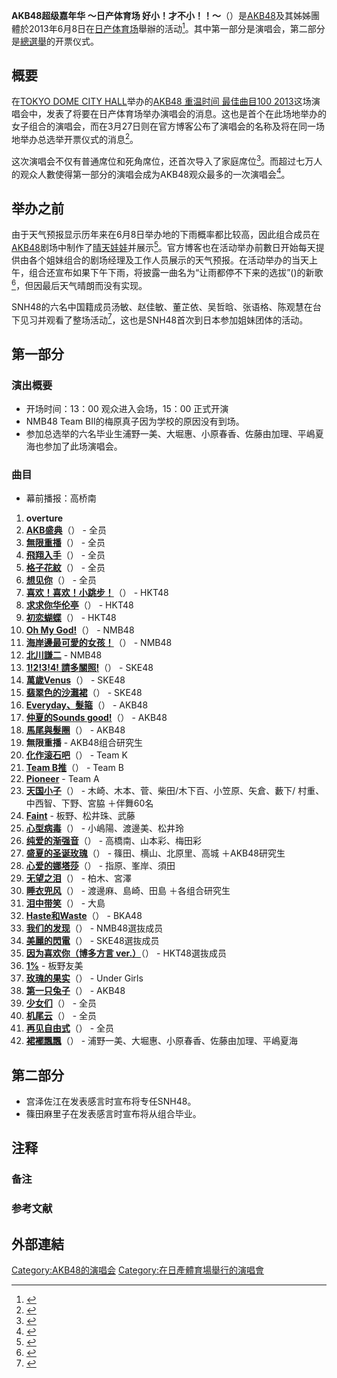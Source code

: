 {{音樂會
| concert_name = AKB48超级嘉年华 ～日产体育场 好小！才不小！！～
| imagename = <!--AKB48超级嘉年华.jpg-->
| caption = 
| artist = [[AKB48|AKB48]]
| producer = 
| venue = [[東京|東京]][[横滨国际综合竞技场|日产体育场]]
| countries = 日本 
| type =  
| album = 
| dates =  2013年6月8日
| start_date = 
| end_date = 
| running_time = 约2小时
| number_of_legs = 
| number_of_shows = 
| last_tour = '''[[AKB48团研究生演唱会“早推得胜”|AKB48团研究生演唱会“早推得胜”]]'''<br>（2013年）
| this_tour = '''AKB48超级嘉年华 ～日产体育场 好小！才不小！！～'''<br>（2013年）
| next_tour = '''[[AKB48_2013盛夏的巨蛋巡回〜还有许多_不得不做的事情〜|AKB48 2013盛夏的巨蛋巡回〜还有许多 不得不做的事情〜]]'''<br>（2013年）
}}
'''AKB48超级嘉年华 ～日产体育场 好小！才不小！！～'''（{{lang-ja|'''AKB48スーパーフェスティバル～日産スタジアム、小（ち）っちぇ！小（ち）っちゃくないし!! '''}}）是[[AKB48|AKB48]]及其姊姊團體於2013年6月8日在[[横滨国际综合竞技场|日产体育场]]舉辦的活动<ref>{{cite web |url=http://www.oricon.co.jp/news/music/2025375/full/ |language=ja |title=<span lang="ja">AKB「スーパーフェス」開幕　ライブ＆総選挙で6時間の祭典</span> |publisher=[[oricon|oricon]] |date=2013-06-08 |accessdate=2013-06-16 |archive-date=2013-06-14 |archive-url=https://web.archive.org/web/20130614091447/http://www.oricon.co.jp/news/music/2025375/full/ |dead-url=no }}</ref>。其中第一部分是演唱会，第二部分是[[AKB48第32張單曲選拔總選舉|總選舉]]的开票仪式。

== 概要 ==
在[[MEETS_PORT|TOKYO DOME CITY HALL]]举办的[[AKB48_重温时间_最佳曲目100_2013|AKB48 重温时间 最佳曲目100 2013]]这场演唱会中，发表了将要在日产体育场举办演唱会的消息。这也是首个在此场地举办的女子组合的演唱会，而在3月27日则在官方博客公布了演唱会的名称及将在同一场地举办总选举开票仪式的消息<ref>{{cite web |url=http://ameblo.jp/akihabara48/entry-11498806889.html |language=ja |title=<span lang="ja">AKB48スーパーフェスティバル　開催決定のご案内</span> |publisher=AKB48 官方博客 |date=2013-03-27 |accessdate=2013-06-16 |archive-date=2013-05-11 |archive-url=https://web.archive.org/web/20130511205805/http://ameblo.jp/akihabara48/entry-11498806889.html |dead-url=no }}</ref>。

这次演唱会不仅有普通席位和死角席位，还首次导入了家庭席位<ref>{{cite web |url=http://ameblo.jp/akihabara48/entry-11516341353.html |language=ja |title=<span lang="ja">AKB48スーパーフェスティバル　ファミリーエリア指定席導入のご案内</span> |publisher=AKB48 官方博客 |date=2013-04-22 |accessdate=2013-06-16 |archive-date=2013-05-19 |archive-url=https://web.archive.org/web/20130519171648/http://ameblo.jp/akihabara48/entry-11516341353.html |dead-url=no }}</ref>。而超过七万人的观众人數使得第一部分的演唱会成为AKB48观众最多的一次演唱会<ref>{{cite web |url=http://natalie.mu/music/news/92409 |language=ja |title=<span lang="ja">AKB48グループ史上最大のフェスティバルに7万人熱狂</span> |publisher=[[娜塔莉_(網站)|natalie]] |date=2013-06-09 |accessdate=2013-06-16 |archive-date=2013-06-12 |archive-url=https://web.archive.org/web/20130612224110/http://natalie.mu/music/news/92409 |dead-url=no }}</ref>。

== 举办之前 ==
由于天气预报显示历年来在6月8日举办地的下雨概率都比较高，因此组合成员在[[AKB48|AKB48]]剧场中制作了[[晴天娃娃|晴天娃娃]]并展示<ref>{{cite web |url=http://ameblo.jp/akihabara48/entry-11543951488.html |language=ja |title=<span lang="ja">てるてる坊主</span> |publisher=AKB48 官方博客 |date=2013-06-03 |accessdate=2013-06-16 |archive-date=2013-06-10 |archive-url=https://web.archive.org/web/20130610114558/http://ameblo.jp/akihabara48/entry-11543951488.html |dead-url=no }}</ref>。官方博客也在活动举办前數日开始每天提供由各个姐妹组合的剧场经理及工作人员展示的天气预报{{noteTag|1=2日是HKT48的尾崎经理<ref>{{cite web |url=http://ameblo.jp/akihabara48/entry-11543249428.html |language=ja |title=<span lang="ja">降水確率40→30％に！わずか１日で１０％もダウンはてるてる坊主効果か？</span> |publisher=AKB48 官方博客 |date=2013-06-02 |accessdate=2013-06-16 |archive-date=2013-06-02 |archive-url=https://web.archive.org/web/20130602091215/http://ameblo.jp/akihabara48/entry-11543249428.html |dead-url=no }}</ref>，3日是NMB48的金子经理<ref>{{cite web |url=http://ameblo.jp/akihabara48/entry-11544170987.html |language=ja |title=<span lang="ja">再び降水確率が30→40％に！太陽まで隠れた天気予報</span> |publisher=AKB48 官方博客 |date=2013-06-03 |accessdate=2013-06-16 |archive-date=2013-06-18 |archive-url=https://web.archive.org/web/20130618002333/http://ameblo.jp/akihabara48/entry-11544170987.html |dead-url=no }}</ref>，4日是AKB48的发言人{{lang|ja|サルオバサン}}（西山恭子）<ref>{{cite web |url=http://ameblo.jp/akihabara48/entry-11544800303.html |language=ja |title=<span lang="ja">サルオバさんが「ウッキーウッキー(｀ε´)」言ったから？降水確率が30％に!!!</span> |publisher=AKB48 官方博客 |date=2013-06-04 |accessdate=2013-06-16 |archive-date=2013-09-06 |archive-url=https://web.archive.org/web/20130906033738/http://ameblo.jp/akihabara48/entry-11544800303.html |dead-url=no }}</ref>，5日是AKB48的汤浅经理研究生<ref>{{cite web |url=http://ameblo.jp/akihabara48/entry-11545612365.html |language=ja |title=<span lang="ja">降水確率をグーンと下げられたら、あるいは昇格？？？</span> |publisher=AKB48 官方博客 |date=2013-06-06 |accessdate=2013-06-16 |archive-date=2013-06-10 |archive-url=https://web.archive.org/web/20130610062405/http://ameblo.jp/akihabara48/entry-11545612365.html |dead-url=no }}</ref>，6日是SKE48的芝经理<!--帅哥--><ref>{{cite web |url=http://ameblo.jp/akihabara48/entry-11546309605.html |language=ja |title=<span lang="ja">「ＡＫＢ48スーパーフェスティバル」持込み禁止物及び鑑賞時の注意事項のお知らせ</span> |publisher=AKB48 官方博客 |date=2013-03-27 |accessdate=2013-06-16 |archive-date=2013-06-14 |archive-url=https://web.archive.org/web/20130614014722/http://ameblo.jp/akihabara48/entry-11546309605.html |dead-url=no }}</ref>，7日是AKB48团的总经理[[户贺崎智信|户贺崎智信]]<ref>{{cite web |url=http://ameblo.jp/akihabara48/entry-11547028658.html |language=ja |title=<span lang="ja">いよいよ明日です！気になる天気予報は…..！？</span> |publisher=AKB48 官方博客 |date=2013-06-07 |accessdate=2013-06-16 |archive-date=2013-06-11 |archive-url=https://web.archive.org/web/20130611204559/http://ameblo.jp/akihabara48/entry-11547028658.html |dead-url=no }}</ref>}}。在活动举办的当天上午，组合还宣布如果下午下雨，将披露一曲名为“让雨都停不下来的选拔”({{lang|ja|雨でもふるんじゃなないか選抜}})的新歌<ref>{{cite web |url=http://ameblo.jp/akihabara48/entry-11546886593.html |language=ja |title=<span lang="ja">本日の公約</span> |publisher=AKB48 官方博客 |date=2013-06-08 |accessdate=2013-06-16 |archive-date=2013-06-12 |archive-url=https://web.archive.org/web/20130612092532/http://ameblo.jp/akihabara48/entry-11546886593.html |dead-url=no }}</ref>，但因最后天气晴朗而没有实现。

SNH48的六名中国籍成员汤敏、赵佳敏、董芷依、吴哲晗、张语格、陈观慧在台下见习并观看了整场活动<ref>{{cite web|url=http://www.snh48.com/html/zixun/2013/0608/147.html|title=AKB48总选举观摩速报：留学生宫泽第10位，希望留在SNH48|publisher=SNH48 官方网站|date=2013-06-08|accessdate=2013-06-16|archive-date=2013-06-11|archive-url=https://web.archive.org/web/20130611065710/http://www.snh48.com/html/zixun/2013/0608/147.html|dead-url=no}}</ref>，这也是SNH48首次到日本参加姐妹团体的活动。

== 第一部分 ==
=== 演出概要 ===
* 开场时间：13：00 观众进入会场，15：00 正式开演
* NMB48 Team BII的梅原真子因为学校的原因没有到场。
* 参加总选举的六名毕业生浦野一美、大堀惠、小原春香、佐藤由加理、平嶋夏海也参加了此场演唱会。
=== 曲目 ===
*幕前播报：高桥南
#'''overture'''
#'''[[CR彈珠機AKB48#重力共鳴公演|AKB盛典]]'''（{{lang|ja|AKBフェスティバル}}） - 全员
#'''[[無限重播|無限重播]]'''（{{lang|ja|ヘビーローテーション}}） - 全员
#'''[[飛翔入手|飛翔入手]]'''（{{lang|ja|フライングゲット}}） - 全员
#'''[[格子花紋|格子花紋]]'''（{{lang|ja|ギンガムチェック}}） - 全员
#'''[[想见你_(AKB48单曲)|想见你]]'''（{{lang|ja|会いたかった}}） - 全员
#'''[[喜欢！喜欢！小跳步！|喜欢！喜欢！小跳步！]]'''（{{lang|ja|スキ！スキ！スキップ！}}） - HKT48
#'''[[喜欢！喜欢！小跳步！|求求你华伦亭]]'''（{{lang|ja|お願いヴァレンティヌ}}） - HKT48
#'''[[永遠的壓力|初恋蝴蝶]]'''（{{lang|ja|初恋バタフライ}}） - HKT48
#'''[[Oh_My_God!|Oh My God!]]'''（{{lang|ja|オーマイガー!}}） - NMB48
#'''[[海岸邊最可愛的女孩！|海岸邊最可愛的女孩！]]'''（{{lang|ja|ナギイチ}}） - NMB48
#'''[[北川謙二_(單曲)|北川謙二]]''' - NMB48
#'''[[1!2!3!4!_請多關照!|1!2!3!4! 請多關照!]]'''（{{lang|ja|1!2!3!4!ヨロシク}}） - SKE48
#'''[[萬歲Venus|萬歲Venus]]'''（{{lang|ja|バンザイVenus}}） - SKE48
#'''[[翡翠色的沙灘裙|翡翠色的沙灘裙]]'''（{{lang|ja|パレオはエメラルド}}） - SKE48
#'''[[Everyday、髮箍|Everyday、髮箍]]'''（{{lang|ja|Everyday､カチューシャ}}） - AKB48
#'''[[仲夏的Sounds_good!|仲夏的Sounds good!]]'''（{{lang|ja|真夏のSounds good!}}） - AKB48
#'''[[馬尾與髮圈|馬尾與髮圈]]'''（{{lang|ja|ポニーテールとシュシュ}}） - AKB48
#'''無限重播''' - AKB48组合研究生{{noteTag|1=此曲本作为6月5日举行的[[AKB48团研究生演唱会“早推得胜”|AKB48团研究生演唱会“早推得胜”]]的最后一曲，但因之前演出时间超出限制而没有表演，故在这次演唱会上表演。}}
#'''[[Team_K_2nd_Stage“青春女孩”|化作滚石吧]]'''（{{lang|ja|転がる石になれ}}） - Team K
#'''[[Team_B_5th_Stage“剧场的女神”|Team B推]]'''（{{lang|ja|チームB推し}}） - Team B
#'''[[Team_A_6th_Stage“目击者”|Pioneer]]''' - Team A
#'''[[Team_B_4th_Stage“偶像的黎明”|天国小子]]'''（{{lang|ja|天国野郎}}） -  木崎、木本、菅、柴田/木下百、小笠原、矢倉、藪下/ 村重、中西智、下野、宮脇 ＋伴舞60名
#'''[[Team_A_4th_Stage“正在恋爱中”|Faint]]''' - 板野、松井珠、武藤
#'''[[Team_A_5th_Stage“恋爱禁止条例”|心型病毒]]'''（{{lang|ja|ハート型ウイルス}}） - 小嶋陽、渡邊美、松井玲
#'''[[Team_A_4th_Stage“正在恋爱中”|纯爱的渐强音]]'''（{{lang|ja|純愛のクレッシェンド}}） - 高橋南、山本彩、梅田彩
#'''[[Team_A_5th_Stage“恋爱禁止条例”|盛夏的圣诞玫瑰]]'''（{{lang|ja|真夏のクリスマスローズ}}） - 篠田、横山、北原里、高城 ＋AKB48研究生
#'''[[Team_B_4th_Stage“偶像的黎明”|心爱的娜塔莎]]'''（{{lang|ja|愛しきナターシャ}}） - 指原、峯岸、須田
#'''[[Team_B_3rd_Stage“睡衣兜风”|无望之泪]]'''（{{lang|ja|てもでもの涙}}） - 柏木、宮澤
#'''[[Team_B_3rd_Stage“睡衣兜风”|睡衣兜风]]'''（{{lang|ja|パジャマドライブ}}） - 渡邊麻、島崎、田島 ＋各组合研究生
#'''[[Team_K_3rd_Stage“脑内天堂”|泪中带笑]]'''（{{lang|ja|泣きながら微笑んで}}） - 大島
#'''[[再见自由式|Haste和Waste]]'''（{{lang|ja|ハステとワステ}}） - BKA48
#'''[[我们的发现|我们的发现]]'''（{{lang|ja|僕らのユリイカ}}） - NMB48選抜成员
#'''[[美麗的閃電|美麗的閃電]]'''（{{lang|ja|美しい稲妻}}） - SKE48選抜成员
#'''[[Team_H“博多传奇”|因为喜欢你（博多方言 ver.）]]'''（{{lang|ja|君のことが好きやけん}}） - HKT48選抜成员
#'''[[1%_(板野友美单曲)|1%]]''' - 板野友美
#'''[[再见自由式|玫瑰的果实]]'''（{{lang|ja|バラの果実}}） - Under Girls
#'''[[1830m|第一只兔子]]'''（{{lang|ja|ファーストラビット}}） - AKB48
#'''[[就是在這裡|少女们]]'''（{{lang|ja|少女たちよ}}） - 全员
#'''[[Team_A_5th_Stage“恋爱禁止条例”|机尾云]]'''（{{lang|ja|ひこうき雲}}） - 全员
#'''[[再见自由式|再见自由式]]'''（{{lang|ja|さよならクロール}}） - 全员
#'''[[裙襬飄飄|裙襬飄飄]]'''（{{lang|ja|スカート、ひらり}}） - 浦野一美、大堀惠、小原春香、佐藤由加理、平嶋夏海

== 第二部分 ==
{{Main|AKB48第32張單曲選拔總選舉}}
* 宫泽佐江在发表感言时宣布将专任SNH48。
* 篠田麻里子在发表感言时宣布将从组合毕业。

== 注释 ==
=== 备注 ===
<div class="references-small">	
{{Notefoot}}
</div>
=== 参考文献 ===
{{reflist|2}}

== 外部連結 ==

{{日产体育场举行的演唱会}}
{{AKB48的演唱会}}
{{SKE48}}
{{NMB48}}
{{HKT48}}

{{DEFAULTSORT:AKB48 Super Festival Nichan Stadium Chiche Chichakunaishi}}
[[Category:AKB48的演唱会|Category:AKB48的演唱会]]
[[Category:在日產體育場舉行的演唱會|Category:在日產體育場舉行的演唱會]]